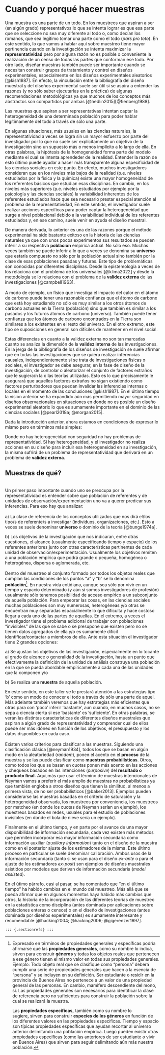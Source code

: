 # Cuando y porqué hacer muestras

Una muestra es una parte de un todo. En los muestreos que aspiran a ser (en algún grado) representativos lo que se intenta lograr es que esa parte que se seleccione no sea muy diferente al todo o, como decían los romanos, que sea legítimo tomar una parte como el todo (*pars pro toto*). En este sentido, lo que vamos a hablar aquí sobre muestreo tiene mayor pertinencia cuando en la investigación se intenta maximizar la **representatividad** pero por alguna razón no es posible o conveniente la realización de un censo de todas las partes que conforman ese todo. Por otro lado, diseñar muestras también puede ser importante cuando se necesitan construir grupos de tratamiento y control en diseños experimentales, especialmente en los diseños experimentales aleatorios [@kish1987]. En efecto, la vinculación entre la bibliografía del diseño muestral y del diseños experimental suele ser útil si se aspira a entender las razones (y no sólo saber ejecutarlas en la práctica) de algunas recomendaciones metodológicas ya que muchos de los conceptos más abstractos son compartidos por ambas [@hedlin2015][@fienberg1988].

::: callout-note
Las muestras que aspiran a ser representativas intentan captar la heterogeneidad de una determinada población para poder hablar legítimamente del todo a través de sólo una parte.
:::

En algunas situaciones, más usuales en las ciencias naturales, la representatividad a veces se logra sin un mayor esfuerzo por parte del investigador por lo que no suele ser explícitamente un objetivo de la investigación sino un supuesto más o menos implícito a lo largo de ella. En otras palabras, la hipótesis de la homogeneidad forma parte del modelo mediante el cual se intenta aprendeder de la realidad. Entender la razón de esto último puede ayudar a hacer más transparente alguna especificidad de las ciencias sociales en este punto. En efecto, muchos investigadores consideran que en los niveles más bajos de la realidad (p.e. niveles estudiados por la física y la química) existe una mayor homogeneidad de los referentes básicos que estudian esas disciplinas. En cambio, en los niveles más superiores (p.e. niveles estudiados por ejemplo por la psicología y las ciencias sociales) la variabilidad inherentes de los referentes estudiados hace que sea necesario prestar especial atención al problema de la representatividad, En este sentido, el investigador suele realizar acciones específicas para poder captar la heterogeneidad que surge a nivel poblacional debido a la variabilidad individual de los referentes estudiados y, en ese camino, suele venir en ayuda el diseño muestral.

De manera derivada, lo anterior es una de las razones porque el método experimental ha sido bastante exitoso en la historia de las ciencias naturales ya que con unos pocos experimentos sus resultados se pueden inferir a su respectiva **población** empírica actual. No sólo eso. Muchas veces también se puede inferir a lo que a veces se denomina su **universo** que estaría compuesto no sólo por la población actual sino también por la clase de esas poblaciones pasadas y futuras. Este tipo de problemáticas son conocidas por diferentes disciplinas. Desde la epistemología a veces de los relaciona con el problema de los universales [@klima2022] y desde la metodología se lo relaciona con el problema de la **validez externa** de las investigaciones [@campbell1963].\
\
A modo de ejemplo, un físico que investiga el impacto del calor en el átomo de carbono puede tener una razonable confianza que el átomo de carbono que está hoy estudiando no sólo es muy similar a los otros átomos de carbono actuales en la Tierra (población) sino que también es similar a los pasados y los futuros átomos de carbono (universo). También puede tener confianza que los átomos de carbono encontrados en la Tierra son similares a los existentes en el resto del universo. En el otro extremo, este tipo se suposiciones en general son difíciles de mantener en el nivel social.

Estas diferencias en cuanto a la validez externa no son tan marcadas cuanto se analiza la dimensión de la **validez interna** de las investigaciones. En la jerga de la bibliografía de los diseños de investigación se suele afirmar que en todas las investigaciones que se quiera realizar inferencias causales, independientemente si se trata de investigaciones físicas o sociales, el investigador se debe asegurar, en la fase de diseño de la investigación, de controlar o aleatorizar el conjunto de factores extraños que le sugiera/n la o las teorías utilizadas. Esto es lo que precisamente le asegurará que aquellos factores extraños no sigan existiendo como factores perturbadores que puedan invalidar las inferencias internas o locales en el momento de las conclusiones [@kish1987]. En el último tiempo la visión anterior se ha expandido aún más permitiendo mayor seguridad en diseños observacionales en situaciones en donde no es posible un diseño experimental aleatorio lo que es sumamente importante en el dominio de las ciencias sociales [@pearl2018a; @morgan2015].

Dada la introducción anterior, ahora estamos en condiciones de expresar lo mismo pero en términos más simples:

::: callout-note
Donde no hay heterogeneidad con seguridad no hay problemas de representatividad. Si hay heterogeneidad, y el investigador no realiza acciones en su diseño para incluir esa heterogeneidad en su investigación, la misma sufrirá de un problema de representatividad que derivará en un problema de **validez externa**.
:::

## Muestras de qué?

\
Un primer paso importante cuando uno se preocupa por la representatividad es entender sobre que población de referentes y de unidades de observación/experimentación uno va a querer predicar sus inferencias. Para eso hay que analizar: \
\
a) La clase de referencia de los conceptos utilizados que nos dirá el/los tipo/s de referente/s a investigar (individuos, organizaciones, etc.). Esto a veces se suele denominar **universo** o dominio de la teoría [@bunge1974a].

b\) Los objetivos de la investigación que nos indicaran, entre otras cuestiones, el alcance (usualmente especificando tiempo y espacio) de los referentes anteriores junto con otras características pertinentes de cada unidad de observación/experimentación. Usualmente los objetivos remiten a una población empírica que podrá grande o pequeña, homogénea o heterogénea, dispersa o aglomerada, etc. \
\
Dentro del muestreo al conjunto formado por todos los objetos reales que cumplan las condiciones de los puntos "a" y "b" se lo denomina **población**[^muestras-1]. En nuestra vida cotidiana, aunque sea sólo por vivir en un tiempo y espacio determinado (y aún si somos investigadores de profesión) usualmente sólo tenemos posibilidad de acceso empírico a un subconjunto de aquella población. Para empeorar las cosas, en las ciencias sociales muchas poblaciones son muy numerosas, heterogéneas y/o otras se encuentran muy separadas espacialmente lo que dificulta y hace costoso llegar a cada uno de las partes de aquellas. En el extremo, a veces el investigador tiene el problema adicional de trabajar con poblaciones "invisibles" de las que se sabe o se presupone que existen pero no se tienen datos agregados de ella y/o es sumamente difícil identificar/contactar a miembros de ella. Ante esta situación el investigador tiene 2 grandes opciones:

a\) Se ajustan los objetivos de las investigación, especialmente en lo tocante al grado de alcance o generalidad de la investigación, hasta un punto que efectivamente la definición de la unidad de análisis construya una población en la que se pueda abordable empíricamente a cada una de las unidades que la componen y/o

b\) Se realiza una **muestra** de aquella población.

En este sentido, en este taller se le prestará atención a las estrategias tipo ‘b’ como un modo de conocer el todo a través de sólo una parte de aquel. Más adelante también veremos que hay estrategias más eficientes que otras para con ‘poco’ inferir ‘bastante’, aun cuando, en muchos casos, no se sepa a ciencia cierta si ese ‘bastante’ es ‘suficiente’. En otras palabras, se verán las distintas características de diferentes diseños muestrales que aspiran a algún grado de representatividad y comprender cual de ellos puede ser más idóneo en función de los objetivos, el presupuesto y los datos disponibles en cada caso. \
\
Existen varios criterios para clasificar a las muestras. Siguiendo una clasificación clásica [@neyman1934], todos los que se basan en algún modo en la aleatoriedad (*random*), ponen el acento en el **proceso** de la muestra y se las puede clasificar como **muestras probabilísticas**. Otros, como todos los que se basan en cuotas ponen más acento en las acciones y chequeos basados en las intenciones (*purposive*) del **resultado o producto final.** Aquí,más que usar el término de muestras intencionales de Neyman vamos a preferir el más amplio de muestras no probabilísticas ya que también engloba a otros diseños que tienen la similitud, al menos a primera vista, de no ser probabilísticos [@baker2013]. Ejemplos pueden considerarse las muestras basadas en el criterio de saturación y la heterogeneidad observada, los muestreos por conveniencia, los muestreos por matcheo (en donde los cuotas de Neyman serían un ejemplo), los muestreos basados en redes, usuales para el estudio de poblaciones invisibles (en donde el bola de nieve sería un ejemplo).

Finalmente en el último tiempo, y en parte por el avance de una mayor disponibilidad de información secundaria, cada vez existen más métodos que permiten incorporar esa mayor información secundaria como información auxiliar (*auxiliary information*) tanto en el diseño de la muestra como en el posterior ajuste de los estimadores de la misma. Este último proceso en particular se suele denominar calibración. Ambos usos de la información secundaria (tanto si se usan para el diseño *ex-ante* o para el ajuste de los estimadores *ex-post*) son ejemplos de diseños muestrales asistidos por modelos que derivan de información secundaria (*model assisted*).

En el útimo párrafo, casi al pasar, se ha comentado que "en el último tiempo" ha habido cambios en el mundo del muestreo. Más allá que se pueda afirmar que en algunos momentos haya habido más cambios que otros, la historia de la incorporación de las diferentes teorías de muestreo en la estadística como disciplina (antes dominada por aplicaciones sobre poblaciones enteras o censos) o en el diseño de investigaciones (antes dominada por diseños experimentales) es sumamente interesante y recomendable [@hacking2004; @hacking2006; @gigerenzer1997].

```         
::: {.sectionrefs} :::
```

[^muestras-1]: Expresado en términos de propiedades generales y específicas podría afirmarse que las **propiedades generales**, como su nombre lo indica, sirven para construir **géneros** y todas los objetos reales que pertenecen a ese género tienen el mismo valor en todas sus propiedades generales. Ejemplo: Todo objeto real que se clasifique como "persona" deberá cumplir una serie de propiedades generales que hacen a la esencia de "persona" y se incluyen en su definición. Ser estudiante o residir en la provincia de Buenos Aires no pertenece a un valor de una propiedad general de las personas. En cambio, mamífero descendiente del mono, sí. Las propiedades generales son necesarios para identificar la clase de referencia pero no suficientes para construir la población sobre la cual se realizará la muestra. 

    Las **propiedades específicas,** también como su nombre lo sugiere**,** sirven para construir **especies de los géneros** en función de los diferentes valores en las propiedades específicas. Tiempo y espacio son típicas propiedades específicas que ayudan recortar al universo anterior delimitando una población empírica. Luego pueden existir otras propiedades específicas (como las anteriores de ser estudiante o vivir en Buenos Aires) que sirven para seguir delimitando aún más nuestra población.
